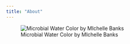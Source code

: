 ```yaml
---
title: "About"
---
```


![Microbial Water Color by MIchelle Banks](images/microbial_water_colors.jpg)
